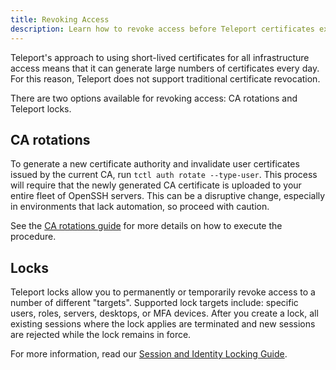 ```yaml
---
title: Revoking Access
description: Learn how to revoke access before Teleport certificates expire
---
```


Teleport's approach to using short-lived certificates for all infrastructure
access means that it can generate large numbers of certificates every day. For
this reason, Teleport does not support traditional certificate revocation.

There are two options available for revoking access: CA rotations and Teleport locks.

## CA rotations

To generate a new certificate authority and invalidate user certificates issued
by the current CA, run `tctl auth rotate --type-user`. This process will require
that the newly generated CA certificate is uploaded to your entire fleet of
OpenSSH servers. This can be a disruptive change, especially in environments
that lack automation, so proceed with caution.

See the [CA rotations guide](../operations/ca-rotation.mdx) for more details on
how to execute the procedure.

## Locks

Teleport locks allow you to permanently or temporarily revoke access to a number
of different "targets". Supported lock targets include: specific users, roles,
servers, desktops, or MFA devices. After you create a lock, all existing
sessions where the lock applies are terminated and new sessions are rejected
while the lock remains in force.

For more information, read our
[Session and Identity Locking Guide](../../access-controls/guides/locking.mdx).
